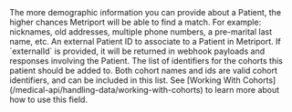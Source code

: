 <Tip>
  The more demographic information you can provide about a Patient, the higher chances Metriport will be
  able to find a match. For example: nicknames, old addresses, multiple phone numbers, a pre-marital
  last name, etc.
</Tip>

<Snippet file="demographics.mdx" />

<ParamField body="externalId" type="string">
  An external Patient ID to associate to a Patient in Metriport.
  
  <Info>
    If `externalId` is provided, it will be returned in webhook payloads and responses
    involving the Patient.
  </Info>
</ParamField>

<ParamField body="cohorts" type="string[]">
  The list of identifiers for the cohorts this patient should be added to. Both cohort names and ids are valid cohort identifiers, and can be included in this list.

  <Note>
    See [Working With Cohorts](/medical-api/handling-data/working-with-cohorts) to learn more about how to use this field.
  </Note>
</ParamField>